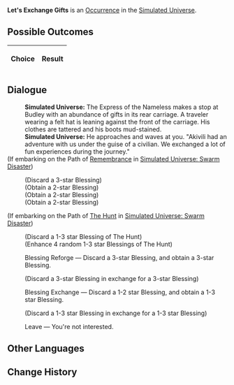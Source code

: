 {{Simulated Universe Event Infobox
|title         = Let's Exchange Gifts
|image         = Random Event Trade.png
|type          =
|domains_su    = Occurrence
|domains_ext   = Occurrence
|domains_swarm = 
|domains_gng   = 
|requirements  =
|prev          = 
|next          = 
|indexRewards  =
|characters    = 
}}
'''Let's Exchange Gifts''' is an [[Simulated Universe/Occurrence|Occurrence]] in the [[Simulated Universe]].

==Possible Outcomes==
{| class="article-table"
!Choice
!Result

|}

<!--
==Gameplay Notes==

-->
==Dialogue==
{{Dialogue Start}}
:'''Simulated Universe:''' The Express of the Nameless makes a stop at Budley with an abundance of gifts in its rear carriage. A traveler wearing a felt hat is leaning against the front of the carriage. His clothes are tattered and his boots mud-stained.
:'''Simulated Universe:''' He approaches and waves at you. "Akivili had an adventure with us under the guise of a civilian. We exchanged a lot of fun experiences during the journey."
;(If embarking on the Path of [[Simulated Universe/Paths#Remembrance|Remembrance]] in [[Simulated Universe: Swarm Disaster]])
:{{SU Special Dialogue|Remembrance|Exchange your memories.|Discard a 3-star Blessing and obtain three random 2-star Blessings.}}
:;(Discard a 3-star Blessing)
:;(Obtain a 2-star Blessing)
:;(Obtain a 2-star Blessing)
:;(Obtain a 2-star Blessing)
;(If embarking on the Path of [[Simulated Universe/Paths#The Hunt|The Hunt]] in [[Simulated Universe: Swarm Disaster]])
:{{SU Special Dialogue|The Hunt|Throw out your story! Then loot the "Fun Experiences" from the car.|Discard 1 Blessing of The Hunt and Enhance up to 4 random Blessing(s) of The Hunt.}}
:;(Discard a 1-3 star Blessing of The Hunt)
:;(Enhance 4 random 1-3 star Blessings of The Hunt)
:{{DIcon|Star}} Blessing Reforge &mdash; Discard a 3-star Blessing, and obtain a 3-star Blessing.
:;(Discard a 3-star Blessing in exchange for a 3-star Blessing)
:{{DIcon|Star}} Blessing Exchange &mdash; Discard a 1-2 star Blessing, and obtain a 1-3 star Blessing.
:;(Discard a 1-3 star Blessing in exchange for a 1-3 star Blessing)
:{{DIcon|Star}} Leave &mdash; You're not interested.
{{Dialogue End}}

==Other Languages==
{{Other Languages
|en    = Let's Exchange Gifts
|zhs   = 来交换礼物吧
|zht   = 來交換禮物吧
|ja    = プレゼントを交換しようよ
|ko    = 선물 교환하자
|es    = ¡Intercambiemos regalos!
|fr    = Échange de cadeaux
|ru    = Обмен подарками
|th    = มาแลกของขวัญกันเถอะ
|vi    = Đến Đổi Quà Nào
|de    = Gabentausch
|id    = Ayo Tukaran Hadiah
|pt    = Vamos Trocar Presentes
}}

==Change History==
{{Change History|1.0}}
